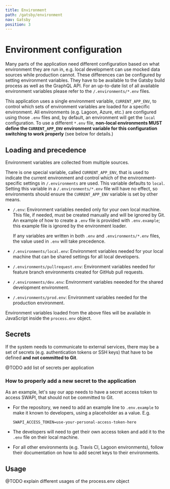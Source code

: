 ```yaml
---
title: Environment
path: /gatsby/environment
nav: Gatsby
position: 3
---
```


# Environment configuration

Many parts of the application need different configuration based on what environment they are run in, e.g. local development can use mocked data sources while production cannot. These differences can be configured by setting environment variables. They have to be available to the Gatsby build process as well as the GraphQL API. For an up-to-date list of all available environment variables please refer to the `/.environments/*.env` files.

This application uses a single environment variable, `CURRENT_APP_ENV`, to control which sets of environment variables are loaded for a specific environment. All environments (e.g. Lagoon, Azure, etc.) are configured using those `.env` files and, by default, an environment will get the `local` configuration. To use a different `*.env` file, **non-local environments MUST define the `CURRENT_APP_ENV` environment variable for this configuration switching to work properly** (see below for details.)

## Loading and precedence

Environment variables are collected from multiple sources.

There is one special variable, called `CURRENT_APP_ENV`, that is used to indicate the current environment and control which of the environment-specific settings in `/.environments` are used. This variable defaults to `local`. Setting this variable in a `/.environments/*.env` file will have no effect, so environments should ensure the `CURRENT_APP_ENV` variable is set by other means.

- `/.env`: Environment variables needed only for your own local machine. This file, if needed, must be created manually and will be ignored by Git. An example of how to create a `.env` file is provided with `.env.example`; this example file is ignored by the environment loader.

  If any variables are written in both `.env` and `.environments/*.env` files, the value used in `.env` will take precedence.

- `/.environments/local.env`: Environment variables needed for your local machine that can be shared settings for all local developers.

- `/.environments/pullrequest.env`: Environment variables needed for feature branch environments created for GitHub pull requests.

- `/.environments/dev.env`: Environment variables neeeded for the shared development environment.

- `/.environments/prod.env`: Environment variables needed for the production environment.

Environment variables loaded from the above files will be available in JavaScript inside the `process.env` object.

## Secrets

If the system needs to communicate to external services, there may be a set of secrets (e.g. authentication tokens or SSH keys) that have to be defined **and not committed to Git**.

@TODO add list of secrets per application

### How to properly add a new secret to the application

As an example, let's say our app needs to have a secret access token to access SWAPI, that should not be committed to Git.

- For the repository, we need to add an example line to `.env.example` to make it known to developers, using a placeholder as a value.
  E.g.

  ```shell
  SWAPI_ACCESS_TOKEN=use-your-personal-access-token-here
  ```

- The developers will need to get their own access token and add it to the `.env` file on their local machine.

- For all other environments (e.g. Travis CI, Lagoon environments), follow their documentation on how to add secret keys to their environments.

## Usage

@TODO explain different usages of the process.env object
